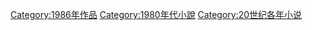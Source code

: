 [[Category:1986年作品|Category:1986年作品]]
[[Category:1980年代小說|Category:1980年代小說]]
[[Category:20世纪各年小说|Category:20世纪各年小说]]